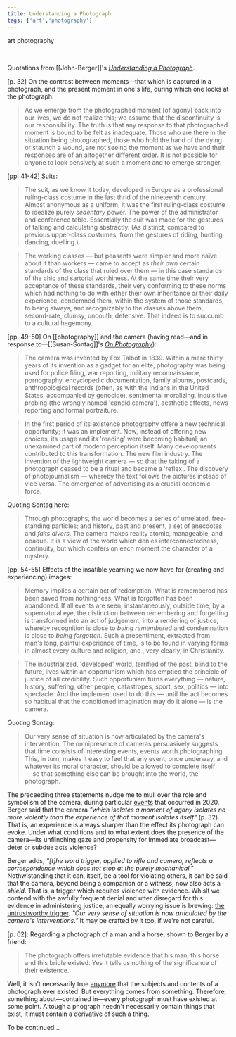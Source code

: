 ```yaml
---
title: Understanding a Photograph
tags: ['art','photography']
---
```


<NoteTag color="gray">art</NoteTag>
<NoteTag color="gray">photography</NoteTag>

<div class="background-image bg-cover md:max-w-2xl" style="background-image: url('https://www.wolframcloud.com/obj/mar/header-john-berger');" alt="English painter and writer John Berger"></div>

<br/>

Quotations from [[John-Berger]]'s [*Understanding a Photograph*](https://www.worldcat.org/title/understanding-a-photograph/oclc/888677394).

[p. 32] On the contrast between moments—that which is captured in a photograph, and the present moment in one's life, during which one looks at the photograph:
> As we emerge from the photographed moment [of agony] back into our lives, we do not realize this; we assume that the discontinuity is our responsibility. The truth is that any response to that photographed moment is bound to be felt as inadequate. Those who are there in the situation being photographed, those who hold the hand of the dying or staunch a wound, are not seeing the moment as we have and their responses are of an altogether different order. It is not possible for anyone to look pensively at such a moment and to emerge stronger.

[pp. 41-42] Suits:
> The suit, as we know it today, developed in Europe as a professional ruling-class costume in the last thrid of the nineteenth century. Almost anonymous as a uniform, it was the first ruling-class costume to idealize purely *sedentary* power. The power of the administrator and conference table. Essentially the suit was made for the gestures of talking and calculating abstractly. (As distinct, compared to previous upper-class costumes, from the gestures of riding, hunting, dancing, duelling.)

> The working classes — but peasants were simpler and more naïve about it than workers — came to accept as *their own* certain standards of the class that ruled over them — in this case standards of the chic and sartorial worthiness. At the same time their very acceptance of these standards, their very conforming to these norms which had nothing to do with either their own inheritance or their daily experience, condemned them, within the system of those standards, to being always, and recognizably to the classes above them, second-rate, clumsy, uncouth, defensive. That indeed is to succumb to a cultural hegemony.

[pp. 49-50] On [[photography]] and the camera (having read—and in response to—[[Susan-Sontag]]'s [*On Photography*](https://www.worldcat.org/title/on-photography/oclc/1140719673)):
> The camera was invented by Fox Talbot in 1839. Within a mere thirty years of its invention as a gadget for an elite, photography was being used for police filing, war reporting, military reconnaissance, pornography, encyclopedic documentation, family albums, postcards, anthropological records (often, as with the Indians in the United States, accompanied by genocide), sentimental moralizing, inquisitive probing (the wrongly named 'candid camera'), aesthetic effects, news reporting and formal portraiture.

> In the first period of its existence photography offere a new technical opportunity; it was an implement. Now, instead of offering new choices, its usage and its 'reading' were becoming habitual, an unexamined part of modern perception itself. Many developments contributed to this transformation. The new film industry. The invention of the lightweight camera — so that the taking of a photograph ceased to be a ritual and became a 'reflex'. The discovery of photojournalism — whereby the text follows the pictures instead of vice versa. The emergence of advertising as a crucial economic force.

Quoting Sontag here:
> Through photographs, the world becomes a series of unrelated, free-standing particles; and history, past and present, a set of anecdotes and *faits divers*. The camera makes reality atomic, manageable, and opaque. It is a view of the world which denies interconnectedness, continuity, but which confers on each moment the character of a mystery.

[pp. 54-55] Effects of the insatible yearning we now have for (creating and experiencing) images:
> Memory implies a certain act of redemption. What is remembered has been saved from nothingness. What is forgotten has been abandoned. If all events are seen, instantaneously, outside time, by a supernatural eye, the distinction between remembering and forgetting is transformed into an act of judgement, into a rendering of justice, whereby recognition is close to *being remembered* and condemnation is close to *being forgotten*. Such a presentiment, extracted from man's long, painful experience of time, is to be found in varying forms in almost every culture and religion, and , very clearly, in Christianity.

> The industrialized, 'developed' world, terrified of the past, blind to the future, lives within an opportunism which has emptied the principle of justice of all credibility. Such opportunism turns everything — nature, history, suffering, other people, catastropes, sport, sex, politics — into spectacle. And the implement used to do this — until the act becomes so habitual that the conditioned imagination may do it alone — is the camera.

Quoting Sontag:
> Our very sense of situation is now articulated by the camera's intervention. The omnipresence of cameras persuasively suggests that time consists of interesting events, events worth photographing. This, in turn, makes it easy to feel that any event, once underway, and whatever its moral character, should be allowed to complete itself — so that something else can be brought into the world, the photograph.

The preceeding three statements nudge me to mull over the role and symbolism of the camera, during particular [events](https://en.wikipedia.org/wiki/Police_brutality) that occurred in 2020. Berger said that the camera *"which isolates a moment of agony isolates no more violently than the experience of that moment isolates itself"* (p. 32). That is, an experience is always sharper than the effect its photograph can evoke. Under what conditions and to what extent does the presence of the camera—its unflinching gaze and propensity for immediate broadcast—deter or subdue acts violence?

Berger adds, *"[t]he word trigger, applied to rifle and camera, reflects a correspondence which does not stop at the purely mechanical."* Nothwistanding that it can, itself, be a tool for violating others, it can be said that the camera, beyond being a companion or a witness, now also acts a *shield*. That is, a trigger which requites violence with evidence. Whislt we contend with the awfully frequent denial and utter disregard for this evidence in administering justice, an equally worrying issue is brewing: [the untrustworthy trigger](https://en.wikipedia.org/wiki/Deepfake). *"Our very sense of situation is now articulated by the camera's interventions."* It may be crafted by it too, if we're not careful.

[p. 62]: Regarding a photograph of a man and a horse, shown to Berger by a friend:
> The photograph offers irrefutable evidence that his man, this horse and this bridle existed. Yes it tells us nothing of the significance of their existence.

Well, it isn't necessarily true [anymore](https://en.wikipedia.org/wiki/Generative_adversarial_network) that the subjects and contents of a photograph ever existed. But everything comes from something. Therefore, something about—contained in—every photograph must have existed at some point. Altough a phograph needn't necessarily contain things that exist, it must contain a derivative of such a thing.

To be continued...
